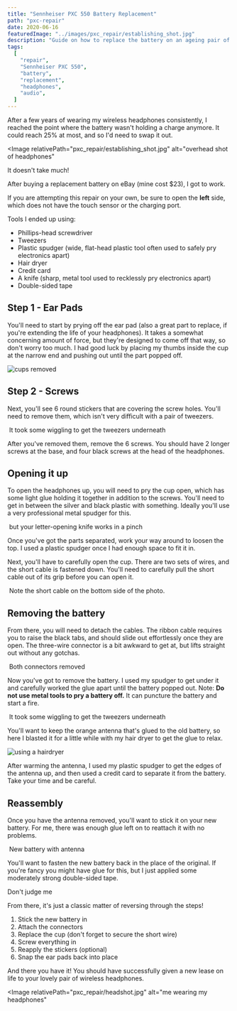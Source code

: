 ```yaml
---
title: "Sennheiser PXC 550 Battery Replacement"
path: "pxc-repair"
date: 2020-06-16
featuredImage: "../images/pxc_repair/establishing_shot.jpg"
description: "Guide on how to replace the battery on an ageing pair of headphones"
tags:
  [
    "repair",
    "Sennheiser PXC 550",
    "battery",
    "replacement",
    "headphones",
    "audio",
  ]
---
```



After a few years of wearing my wireless headphones consistently, I reached the point where the battery wasn't holding a charge anymore. It could reach 25% at most, and so I'd need to swap it out.

<Image
  relativePath="pxc_repair/establishing_shot.jpg"
  alt="overhead shot of headphones"
>
  It doesn't take much!
</Image>

<!-- prettier-ignore -->
After buying a replacement battery on eBay (mine cost <span>&dollar;</span>23), I got to work.

If you are attempting this repair on your own, be sure to open the **left** side, which does not have the touch sensor or the charging port.

Tools I ended up using:

- Phillips-head screwdriver
- Tweezers
- Plastic spudger (wide, flat-head plastic tool often used to safely pry electronics apart)
- Hair dryer
- Credit card
- A knife (sharp, metal tool used to recklessly pry electronics apart)
- Double-sided tape

## Step 1 - Ear Pads

You'll need to start by prying off the ear pad (also a great part to replace, if you're extending the life of your headphones). It takes a somewhat concerning amount of force, but they're designed to come off that way, so don't worry too much. I had good luck by placing my thumbs inside the cup at the narrow end and pushing out until the part popped off.

<Image relativePath="pxc_repair/cup_removed.jpg" alt="cups removed" />

## Step 2 - Screws

Next, you'll see 6 round stickers that are covering the screw holes. You'll need to remove them, which isn't very difficult with a pair of tweezers.

<Image relativePath="pxc_repair/removing_stickers.jpg">
  It took some wiggling to get the tweezers underneath
</Image>

After you've removed them, remove the 6 screws. You should have 2 longer screws at the base, and four black screws at the head of the headphones.

## Opening it up

To open the headphones up, you will need to pry the cup open, which has some light glue holding it together in addition to the screws. You'll need to get in between the silver and black plastic with something. Ideally you'll use a very professional metal spudger for this.

<Image relativePath="pxc_repair/prying_open.jpg">
  but your letter-opening knife works in a pinch
</Image>

Once you've got the parts separated, work your way around to loosen the top. I used a plastic spudger once I had enough space to fit it in.

Next, you'll have to carefully open the cup. There are two sets of wires, and the short cable is fastened down. You'll need to carefully pull the short cable out of its grip before you can open it.

<Image relativePath="pxc_repair/opened_up.jpg">
  Note the short cable on the bottom side of the photo.
</Image>

## Removing the battery

From there, you will need to detach the cables. The ribbon cable requires you to raise the black tabs, and should slide out effortlessly once they are open. The three-wire connector is a bit awkward to get at, but lifts straight out without any gotchas.

<Image relativePath="pxc_repair/connectors_open.jpg">
  Both connectors removed
</Image>

Now you've got to remove the battery. I used my spudger to get under it and carefully worked the glue apart until the battery popped out. Note: <strong>Do not use metal tools to pry a battery off.</strong> It can puncture the battery and start a fire.

<Image relativePath="pxc_repair/battery_removed.jpg">
  It took some wiggling to get the tweezers underneath
</Image>

You'll want to keep the orange antenna that's glued to the old battery, so here I blasted it for a little while with my hair dryer to get the glue to relax.

<Image relativePath="pxc_repair/hairdryer.jpg" alt="using a hairdryer"></Image>

After warming the antenna, I used my plastic spudger to get the edges of the antenna up, and then used a credit card to separate it from the battery. Take your time and be careful.

## Reassembly

Once you have the antenna removed, you'll want to stick it on your new battery. For me, there was enough glue left on to reattach it with no problems.

<Image relativePath="pxc_repair/new_battery.jpg">
  New battery with antenna
</Image>

You'll want to fasten the new battery back in the place of the original. If you're fancy you might have glue for this, but I just applied some moderately strong double-sided tape.

<Image relativePath="pxc_repair/tape.jpg">Don't judge me</Image>

From there, it's just a classic matter of reversing through the steps!

1. Stick the new battery in
2. Attach the connectors
3. Replace the cup (don't forget to secure the short wire)
4. Screw everything in
5. Reapply the stickers (optional)
6. Snap the ear pads back into place

And there you have it! You should have successfully given a new lease on life to your lovely pair of wireless headphones.

<Image
  relativePath="pxc_repair/headshot.jpg"
  alt="me wearing my headphones"
></Image>
